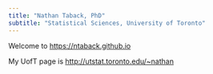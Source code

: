 ```yaml
---
title: "Nathan Taback, PhD"
subtitle: "Statistical Sciences, University of Toronto"
---
```


Welcome to <https://ntaback.github.io>

My UofT page is <http://utstat.toronto.edu/~nathan>
